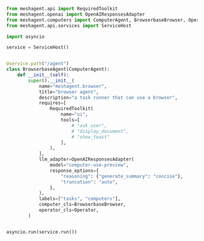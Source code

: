 ```python Python
from meshagent.api import RequiredToolkit
from meshagent.openai import OpenAIResponsesAdapter
from meshagent.computers import ComputerAgent, BrowserbaseBrowser, Operator
from meshagent.api.services import ServiceHost

import asyncio

service = ServiceHost()


@service.path("/agent")
class BrowserbaseAgent(ComputerAgent):
    def __init__(self):
        super().__init__(
            name="meshagent.browser",
            title="browser agent",
            description="a task runner that can use a browser",
            requires=[
                RequiredToolkit(
                    name="ui",
                    tools=[
                        # "ask_user",
                        # "display_document",
                        # "show_toast"
                    ],
                ),
            ],
            llm_adapter=OpenAIResponsesAdapter(
                model="computer-use-preview",
                response_options={
                    "reasoning": {"generate_summary": "concise"},
                    "truncation": "auto",
                },
            ),
            labels=["tasks", "computers"],
            computer_cls=BrowserbaseBrowser,
            operator_cls=Operator,
        )


asyncio.run(service.run())

```

